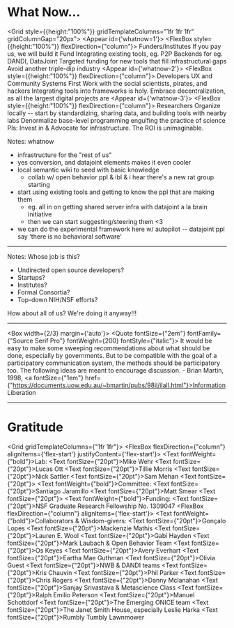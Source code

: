 
# What Now...

<Grid style={{height:"100%"}} gridTemplateColumns="1fr 1fr 1fr" gridColumnGap="20px">
  <Appear id={'whatnow=1'}>
    <FlexBox style={{height:"100%"}} flexDirection={"column"}>
      <RedHead>Funders/Institutes</RedHead>
      <FinalPaper>
        <FinalText>If you pay us, we will build it</FinalText>
        <FinalText>Fund Integrating existing tools, eg. P2P Backends for eg. DANDI, DataJoint</FinalText>
        <FinalText>Targeted funding for new tools that fill infrastructural gaps</FinalText>
        <FinalText>Avoid another triple-dip industry</FinalText>
      </FinalPaper>
    </FlexBox>
  </Appear>
  <Appear id={'whatnow-2'}>
    <FlexBox style={{height:"100%"}} flexDirection={"column"}>
      <RedHead>Developers</RedHead>
      <FinalPaper>
        <FinalText>UX and Community Systems First</FinalText>
        <FinalText>Work with the social scientists, pirates, and hackers</FinalText>
        <FinalText>Integrating tools into frameworks is holy.</FinalText>
        <FinalText>Embrace decentralization, as all the largest digital projects are</FinalText>
      </FinalPaper>
    </FlexBox>
  </Appear>
  <Appear id={'whatnow-3'}>
    <FlexBox style={{height:"100%"}} flexDirection={"column"}>
      <RedHead>Researchers</RedHead>
      <FinalPaper>
        <FinalText>Organize locally -- start by standardizing, sharing data, and building tools with nearby labs</FinalText>
        <FinalText>Denormalize base-level programming engulfing the practice of science</FinalText>
        <FinalText>PIs: Invest in & Advocate for infrastructure. The ROI is unimaginable.</FinalText>
      </FinalPaper>
    </FlexBox>
  </Appear>
</Grid>

Notes: whatnow
* infrastructure for the "rest of us"
* yes conversion, and datajoint elements makes it even cooler
* local semantic wiki to seed with basic knowledge
  * collab w/ open behavior ppl & ibl & i hear there's a new rat group starting
* start using existing tools and getting to know the ppl that are making them
  - eg. all in on getting shared server infra with datajoint a la brain initiative
  - then we can start suggesting/steering them <3
* we can do the experimental framework here w/ autopilot -- datajoint ppl say 'there is no behavioral software'


---


<div className={'blankslide'}></div>

Notes: Whose job is this?

- Undirected open source developers?
- Startups?
- Institutes?
- Formal Consortia?
- Top-down NIH/NSF efforts?

How about all of us? We're doing it anyway!!!

---


<Box width={2/3} margin={'auto'}>
  <Quote fontSize={"2em"} fontFamily={"Source Serif Pro"} fontWeight={200} fontStyle={"italic"}>
    It would be easy to make some sweeping recommendations about what should be done, especially by governments. But to be compatible with the goal of a participatory communication system, the methods should be participatory too. The following ideas are meant to encourage discussion.
    - Brian Martin, 1998, <a fontSize={"1em"} href={"https://documents.uow.edu.au/~bmartin/pubs/98il/ilall.html"}>Information Liberation</a>
  </Quote>
</Box>

---

# Gratitude

<Grid gridTemplateColumns={"1fr 1fr"}>
  <FlexBox flexDirection={"column"} alignItems={'flex-start'} justifyContent={'flex-start'}>
    <Text fontWeight={"bold"}>Lab:</Text>
    <Text fontSize={"20pt"}>Mike Wehr</Text>
    <Text fontSize={"20pt"}>Lucas Ott</Text>
    <Text fontSize={"20pt"}>Tillie Morris</Text>
    <Text fontSize={"20pt"}>Nick Sattler</Text>
    <Text fontSize={"20pt"}>Sam Mehan</Text>
    <Text fontSize={"20pt"}></Text>
    <Text fontWeight={"bold"}>Committee:</Text>
    <Text fontSize={"20pt"}>Santiago Jaramillo</Text>
    <Text fontSize={"20pt"}>Matt Smear</Text>
    <Text fontSize={"20pt"}></Text>
    <Text fontWeight={"bold"}>Funding:</Text>
    <Text fontSize={"20pt"}>NSF Graduate Research Fellowship No. 1309047</Text>
  </FlexBox>
  <FlexBox flexDirection={"column"} alignItems={'flex-start'}>
    <Text fontWeight={"bold"}>Collaborators & Wisdom-givers:</Text>
    <Text fontSize={"20pt"}>Gonçalo Lopes</Text>
    <Text fontSize={"20pt"}>Mackenzie Mathis</Text>
    <Text fontSize={"20pt"}>Lauren E. Wool</Text>
    <Text fontSize={"20pt"}>Gabi Hayden</Text>
    <Text fontSize={"20pt"}>Mark Laubach & Open Behavior Team</Text>
    <Text fontSize={"20pt"}>Os Keyes</Text>
    <Text fontSize={"20pt"}>Avery Everhart</Text>
    <Text fontSize={"20pt"}>Eartha Mae Guthman</Text>
    <Text fontSize={"20pt"}>Olivia Guest</Text>
    <Text fontSize={"20pt"}>NWB & DANDI teams</Text>
    <Text fontSize={"20pt"}>Kris Chauvin</Text>
    <Text fontSize={"20pt"}>Phil Parker</Text>
    <Text fontSize={"20pt"}>Chris Rogers</Text>
    <Text fontSize={"20pt"}>Danny Mclanahan</Text>
    <Text fontSize={"20pt"}>Sanjay Srivastava & Metascience Class</Text>
    <Text fontSize={"20pt"}>Ralph Emilio Peterson</Text>
    <Text fontSize={"20pt"}>Manuel Schottdorf</Text>
    <Text fontSize={"20pt"}>The Emerging ONICE team</Text>
    <Text fontSize={"20pt"}>The Janet Smith House, especially Leslie Harka</Text>
    <Text fontSize={"20pt"}>Rumbly Tumbly Lawnmower</Text>
  </FlexBox>

</Grid>

